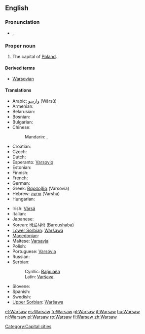 {{wikipedia}}
==English==

===Pronunciation===
* {{a|UK}} {{IPA|/ˈwɔː(ɹ).sɔː(ɹ)/}}, {{SAMPA|/"wO:(r).sO:(r)/}}

===Proper noun===
{{infl|en|proper noun}}

# The capital of [[Poland]].

====Derived terms====
* [[Warsovian]]

====Translations====
{{trans-top|Capital city of Poland}}
* Arabic: [[وارسو]] (Wārsū)
* Armenian: {{t-|hy|Վարշավա|tr=Varšava|sc=Armn|xs=Armenian}}
* Belarusian: {{t-|be|Варшава|f|tr=Varšáva|sc=Cyrl|xs=Belarusian}}
* Bosnian: {{t-|bs|Varšava|m}}
* Bulgarian: {{t-|bg|Варшава|f|tr=Varšava|sc=Cyrl}}
* Chinese:
*: Mandarin: {{t|cmn|華沙|sc=Hani|xs=Mandarin}},  {{t|cmn|华沙 |tr=Huáshā|sc=Hani|xs=Mandarin}}
* Croatian: {{t-|hr|Varšava|f}}
* Czech: {{t+|cs|Varšava|f}}
* Dutch: {{t+|nl|Warschau}}
* Esperanto: [[Varsovio]]
* Estonian: {{t-|et|Varssavi}}
* Finnish: {{t+|fi|Varsova}}
* French: {{t+|fr|Varsovie}}
* German: {{t+|de|Warschau}}
* Greek: [[Βαρσοβία]] (Varsovía) {{f}}
* Hebrew: [[וורשה]] (Varsha)
* Hungarian: {{t+|hu|Varsó}}
{{trans-mid}}
* Irish: [[Vársá]]
* Italian: {{t+|it|Varsavia|f}}
* Japanese: {{t+|ja|ワルシャワ|tr=Warushawa|sc=Jpan}}
* Korean: [[바르샤바]] (Bareushaba)
* [[Lower Sorbian]]: [[Waršawa]] {{f}}
* [[Macedonian]]: {{t-|mk|Варшава|f|tr=Váršava|sc=Cyrl|xs=Macedonian}}
* Maltese: [[Varsavja]]
* Polish: {{t+|pl|Warszawa|f}}
* Portuguese: [[Varsóvia]]
* Russian: {{t+|ru|Варшава|f|tr=Varšáva|sc=Cyrl}}
* Serbian:
*: Cyrillic: [[Варшава#Serbian|Варшава]] {{f}}
*: Latin: [[Varšava#Serbian|Varšava]] {{f}}
* Slovene: {{t+|sl|Varšava|f}}
* Spanish: {{t+|es|Varsovia}}
* Swedish: {{t-|sv|Warszawa}}
* [[Upper Sorbian]]: [[Waršawa]] {{f}}
{{trans-bottom}}

[[Category:Capital cities]]

[[et:Warsaw]]
[[es:Warsaw]]
[[fr:Warsaw]]
[[gl:Warsaw]]
[[it:Warsaw]]
[[hu:Warsaw]]
[[nl:Warsaw]]
[[pl:Warsaw]]
[[ro:Warsaw]]
[[fi:Warsaw]]
[[zh:Warsaw]]